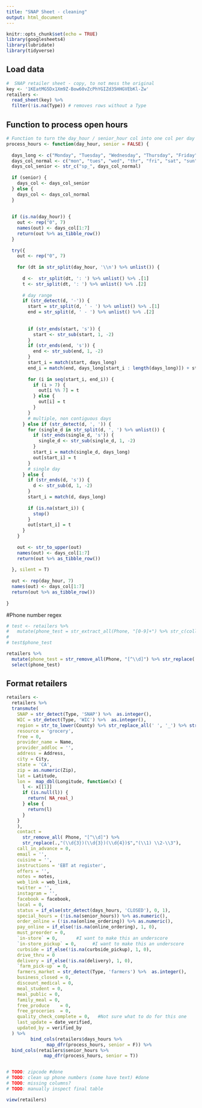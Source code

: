 ```yaml
---
title: "SNAP Sheet - cleaning"
output: html_document
---
```


```r
knitr::opts_chunk$set(echo = TRUE)
library(googlesheets4)
library(lubridate)
library(tidyverse)

```

## Load data

```r
#  SNAP retailer sheet - copy, to not mess the original
key <- '1KEatMG5Dx1Xm9Z-Bow60vZcPhYGIZd35HHGVEbKl-Zw'
retailers <- 
  read_sheet(key) %>% 
  filter(!is.na(Type)) # removes rows without a Type
```

## Function to process open hours

```r
# Function to turn the day_hour / senior_hour col into one col per day 
process_hours <- function(day_hour, senior = FALSE) {
  
  days_long <- c("Monday", "Tuesday", "Wednesday", "Thursday", "Friday", "Saturday", "Sunday", "Monday", "Tuesday", "Wednesday", "Thursday", "Friday", "Saturday", "Sunday")
  days_col_normal <- c("mon", "tues", "wed", "thr", "fri", "sat", "sun", "mon", "tues", "wed", "thr", "fri", "sat", "sun")
  days_col_senior <- str_c("sp_", days_col_normal)
  
  if (senior) {
    days_col <- days_col_senior
  } else {
    days_col <- days_col_normal
  }
  
  
  if (is.na(day_hour)) {
    out <- rep("0", 7)
    names(out) <- days_col[1:7]
    return(out %>% as_tibble_row())
  }
  
  try({
    out <- rep("0", 7)
    
    for (dt in str_split(day_hour, '\\n') %>% unlist()) {
      
      d <-  str_split(dt, ': ') %>% unlist() %>% .[1]
      t <- str_split(dt, ': ') %>% unlist() %>% .[2]
      
      # day range
      if (str_detect(d, '-')) {
        start = str_split(d, ' - ') %>% unlist() %>% .[1]
        end = str_split(d, ' - ') %>% unlist() %>% .[2]
        
        
        if (str_ends(start, 's')) {
          start <- str_sub(start, 1, -2)
        }
        if (str_ends(end, 's')) {
          end <- str_sub(end, 1, -2)
        }
        start_i = match(start, days_long)
        end_i = match(end, days_long[start_i : length(days_long)]) + start_i - 1
        
        for (i in seq(start_i, end_i)) {
          if (i > 7) {
            out[i %% 7] = t
          } else {
            out[i] = t
          }
        }
        # multiple, non contiguous days
      } else if (str_detect(d, ', ')) {
        for (single_d in str_split(d, ', ') %>% unlist()) {
          if (str_ends(single_d, 's')) {
            single_d <- str_sub(single_d, 1, -2)
          }
          start_i = match(single_d, days_long)
          out[start_i] = t
        }
        # single day
      } else {
        if (str_ends(d, 's')) {
          d <- str_sub(d, 1, -2)
        }
        start_i = match(d, days_long)
        
        if (is.na(start_i)) {
          stop()
        }
        out[start_i] = t
      }
    }
    
    out <- str_to_upper(out)
    names(out) <- days_col[1:7]
    return(out %>% as_tibble_row())
    
  }, silent = T)
  
  out <- rep(day_hour, 7)
  names(out) <- days_col[1:7]
  return(out %>% as_tibble_row())
  
}


```

#Phone number regex

```r


# test <- retailers %>% 
#   mutate(phone_test = str_extract_all(Phone, "[0-9]+") %>% str_c(collapse = " ")) 
# 
# test$phone_test

retailers %>% 
  mutate(phone_test = str_remove_all(Phone, "[^\\d]") %>% str_replace(.,"(\\d{3})(\\d{3})(\\d{4})$","(\\1) \\2-\\3")) %>% 
  select(phone_test)

```


## Format retailers

```r
retailers <- 
  retailers %>% 
  transmute(
    SNAP = str_detect(Type, 'SNAP') %>%  as.integer(),
    WIC = str_detect(Type, 'WIC') %>%  as.integer(),
    region = str_to_lower(County) %>% str_replace_all(' ', '_') %>% str_c(., '_county'),
    resource = 'grocery',
    free = 0,
    provider_name = Name,
    provider_addloc = '',
    address = Address,
    city = City,
    state = 'CA',
    zip = as.numeric(Zip),
    lat = Latitude,
    lon =  map_dbl(Longitude, function(x) {
      l <- x[[1]]
      if (is.null(l)) {
        return( NA_real_)
      } else {
        return(l)
      }
    }
    ),
    contact = 
      str_remove_all( Phone, "[^\\d]") %>%
      str_replace(.,"(\\d{3})(\\d{3})(\\d{4})$","(\\1) \\2-\\3"), 
    call_in_advance = 0,
    email = '',
    cuisine = '',
    instructions = 'EBT at register',
    offers = '',
    notes = notes,
    web_link = web_link,
    twitter = '',
    instagram = '',
    facebook = facebook,
    local = 0,
    status = if_else(str_detect(days_hours, 'CLOSED'), 0, 1),
    special_hours = (!is.na(senior_hours)) %>% as.numeric(),
    order_online = (!is.na(online_ordering)) %>% as.numeric(),
    pay_online = if_else(!is.na(online_ordering), 1, 0),
    must_preorder = 0, 
    `in-store` = 0,       #I want to make this an underscore
    `in-store_pickup` = 0,      #I want to make this an underscore
    curbside = if_else(!is.na(curbside_pickup), 1, 0),
    drive_thru = 0 
    delivery = if_else(!is.na(delivery), 1, 0), 
    `farm_pick-up` = 0,
    farmers_market = str_detect(Type, 'farmers') %>%  as.integer(),   
    business_closed = 0,
    discount_medical = 0,
    meal_student = 0,
    meal_public = 0,
    family_meal = 0,
    free_produce	= 0,
    free_groceries	= 0,
    quality_check_complete = 0,   #Not sure what to do for this one 
    last_update = date_verified,
    updated_by = verified_by
  ) %>%
         bind_cols(retailers$days_hours %>%
               map_dfr(process_hours, senior = F)) %>%
  bind_cols(retailers$senior_hours %>%
              map_dfr(process_hours, senior = T))


# TODO: zipcode #done 
# TODO: clean up phone numbers (some have text) #done 
# TODO: missing columns?  
# TODO: manually inspect final table

view(retailers)

```





